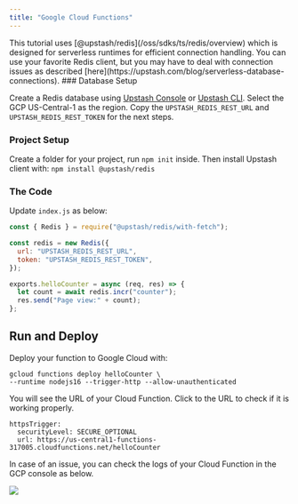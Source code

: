 ```yaml
---
title: "Google Cloud Functions"
---
```


<Note>
  This tutorial uses [@upstash/redis](/oss/sdks/ts/redis/overview) which is
  designed for serverless runtimes for efficient connection handling. You can
  use your favorite Redis client, but you may have to deal with connection
  issues as described
  [here](https://upstash.com/blog/serverless-database-connections).
</Note>
### Database Setup

Create a Redis database using [Upstash Console](https://console.upstash.com) or
[Upstash CLI](https://github.com/upstash/cli). Select the GCP US-Central-1 as
the region. Copy the `UPSTASH_REDIS_REST_URL` and `UPSTASH_REDIS_REST_TOKEN` for
the next steps.

### Project Setup

Create a folder for your project, run `npm init` inside. Then install Upstash
client with: `npm install @upstash/redis`

### The Code

Update `index.js` as below:

```js
const { Redis } = require("@upstash/redis/with-fetch");

const redis = new Redis({
  url: "UPSTASH_REDIS_REST_URL",
  token: "UPSTASH_REDIS_REST_TOKEN",
});

exports.helloCounter = async (req, res) => {
  let count = await redis.incr("counter");
  res.send("Page view:" + count);
};
```

## Run and Deploy

Deploy your function to Google Cloud with:

```shell
gcloud functions deploy helloCounter \
--runtime nodejs16 --trigger-http --allow-unauthenticated
```

You will see the URL of your Cloud Function. Click to the URL to check if it is
working properly.

```shell
httpsTrigger:
  securityLevel: SECURE_OPTIONAL
  url: https://us-central1-functions-317005.cloudfunctions.net/helloCounter
```

In case of an issue, you can check the logs of your Cloud Function in the GCP
console as below.

<Frame>
  <img src="/img/examples/gcp-error.png" />
</Frame>
